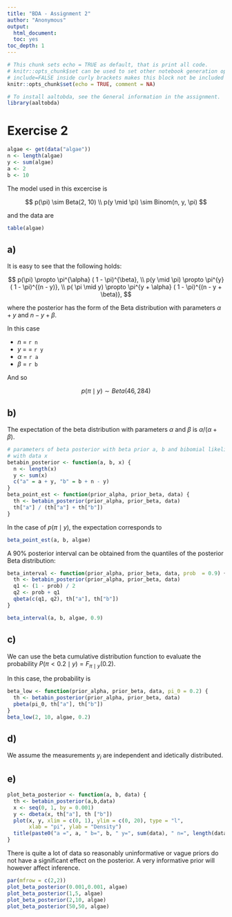 ```yaml
---
title: "BDA - Assignment 2"
author: "Anonymous"
output: 
  html_document: 
  toc: yes
toc_depth: 1
---
```



```r
# This chunk sets echo = TRUE as default, that is print all code.
# knitr::opts_chunk$set can be used to set other notebook generation options, too.
# include=FALSE inside curly brackets makes this block not be included in the pdf.
knitr::opts_chunk$set(echo = TRUE, comment = NA)
```

```r
# To install aaltobda, see the General information in the assignment.
library(aaltobda)

```

# Exercise 2

```r
algae <- get(data("algae")) 
n <- length(algae)
y <- sum(algae)
a <- 2
b <- 10
```

The model used in this excercise is

$$
p(\pi) \sim Beta(2, 10) \\
p(y \mid \pi) \sim Binom(n, y, \pi)
$$

and the data are

```r
table(algae)
```


## a)

It is easy to see that the following holds:

$$
p(\pi) \propto \pi^{\alpha} ( 1 - \pi)^{\beta}, \\
p(y \mid \pi) \propto \pi^{y} ( 1 - \pi)^{(n - y)}, \\
p( \pi \mid y) \propto \pi^{y + \alpha} ( 1 - \pi)^{(n - y + \beta)},
$$

where the posterior has the form of the Beta distribution with parameters $\alpha + y$ and $n -y + \beta$.

In this case 

- $n$ = `r n`
- $y$ = = `r y`
- $\alpha$ = `r a`
- $\beta$ = `r b`

And so 

$$
p( \pi \mid y) \sim Beta(46, 284)
$$

## b)

The expectation of the beta distribution with parameters $\alpha$ and $\beta$ is $\alpha / (\alpha + \beta)$.

```r

# parameters of beta posterior with beta prior a, b and bibomial likelihood 
# with data x
betabin_posterior <- function(a, b, x) {
  n <- length(x)
  y <- sum(x)
  c("a" = a + y, "b" = b + n - y)
}
beta_point_est <- function(prior_alpha, prior_beta, data) {
  th <- betabin_posterior(prior_alpha, prior_beta, data)
  th["a"] / (th["a"] + th["b"])
}

```

In the case of $p( \pi \mid y)$, the expectation corresponds to

```r
beta_point_est(a, b, algae)
```

A 90% posterior interval can be obtained from the quantiles of the posterior Beta distribution:

```r

beta_interval <- function(prior_alpha, prior_beta, data, prob  = 0.9) {
  th <- betabin_posterior(prior_alpha, prior_beta, data)
  q1 <- (1 - prob) / 2
  q2 <- prob + q1
  qbeta(c(q1, q2), th["a"], th["b"])
}

beta_interval(a, b, algae, 0.9)
```

## c)

We can use the beta cumulative distribution function to evaluate the probability $P(\pi < 0.2 \mid y) = F_{\pi \mid y}(0.2)$.

In this case, the probability is

```r
beta_low <- function(prior_alpha, prior_beta, data, pi_0 = 0.2) {
  th <- betabin_posterior(prior_alpha, prior_beta, data)
  pbeta(pi_0, th["a"], th["b"])
}
beta_low(2, 10, algae, 0.2)
```

## d)

We assume the measurements $y_i$ are independent and idetically distributed.

## e)

```r
plot_beta_posterior <- function(a, b, data) {
  th <- betabin_posterior(a,b,data)
  x <- seq(0, 1, by = 0.001)
  y <- dbeta(x, th["a"], th ["b"])
  plot(x, y, xlim = c(0, 1), ylim = c(0, 20), type = "l",
       xlab = "pi", ylab = "Density")
  title(paste0("a =", a, " b=", b, " y=", sum(data), " n=", length(data)))
}
```

There is quite a lot of data so reasonably uninformative or vague priors do not have a significant effect on the posterior. 
A very informative prior will however affect inference.


```r
par(mfrow = c(2,2))
plot_beta_posterior(0.001,0.001, algae)
plot_beta_posterior(1,5, algae)
plot_beta_posterior(2,10, algae)
plot_beta_posterior(50,50, algae)
```


